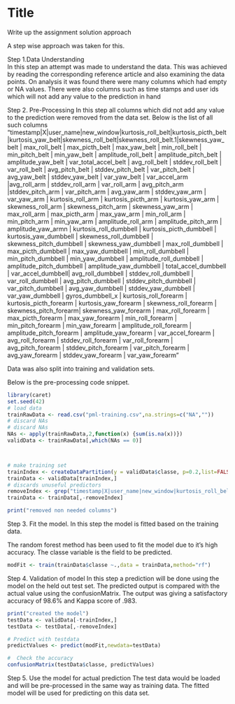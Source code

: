Title
========================================================

Write up the assignment solution approach

A step wise approach was taken for this.

Step 1.Data Understanding  
In this step an attempt was made to understand the data.  This was achieved by reading the corresponding reference article and also examining the data points.  On analysis it was found there were many columns which had empty or NA values. There were also columns such as time stamps and user ids which will not add any value to the prediction in hand

Step 2.   Pre-Processing
In this step all columns which did not add any value to the prediction were removed from the data set.
Below is the list of all such columns
"timestamp|X|user_name|new_window|kurtosis_roll_belt|kurtosis_picth_belt|kurtosis_yaw_belt|skewness_roll_belt|skewness_roll_belt.1|skewness_yaw_belt | max_roll_belt | max_picth_belt | max_yaw_belt | min_roll_belt |	min_pitch_belt	| min_yaw_belt | amplitude_roll_belt |	amplitude_pitch_belt |	amplitude_yaw_belt | var_total_accel_belt | avg_roll_belt | stddev_roll_belt | var_roll_belt | avg_pitch_belt | stddev_pitch_belt | var_pitch_belt | avg_yaw_belt |	stddev_yaw_belt | var_yaw_belt | var_accel_arm |avg_roll_arm |	stddev_roll_arm | var_roll_arm | avg_pitch_arm |stddev_pitch_arm | var_pitch_arm | avg_yaw_arm | stddev_yaw_arm | var_yaw_arm | kurtosis_roll_arm | kurtosis_picth_arm | kurtosis_yaw_arm | skewness_roll_arm | skewness_pitch_arm | skewness_yaw_arm | max_roll_arm | max_picth_arm | max_yaw_arm | min_roll_arm | min_pitch_arm | min_yaw_arm | amplitude_roll_arm | amplitude_pitch_arm | amplitude_yaw_armn | kurtosis_roll_dumbbell | kurtosis_picth_dumbbell | kurtosis_yaw_dumbbell | skewness_roll_dumbbell | skewness_pitch_dumbbell | skewness_yaw_dumbbell | max_roll_dumbbell | max_picth_dumbbell | max_yaw_dumbbell | min_roll_dumbbell | min_pitch_dumbbell | min_yaw_dumbbell | amplitude_roll_dumbbell | amplitude_pitch_dumbbell	| amplitude_yaw_dumbbell | total_accel_dumbbell | var_accel_dumbbell| avg_roll_dumbbell | stddev_roll_dumbbell | var_roll_dumbbell | avg_pitch_dumbbell | stddev_pitch_dumbbell | var_pitch_dumbbell | avg_yaw_dumbbell | stddev_yaw_dumbbell | var_yaw_dumbbell | gyros_dumbbell_x | kurtosis_roll_forearm | kurtosis_picth_forearm | kurtosis_yaw_forearm	| skewness_roll_forearm	| skewness_pitch_forearm| skewness_yaw_forearm | max_roll_forearm | max_picth_forearm | max_yaw_forearm | min_roll_forearm | min_pitch_forearm | min_yaw_forearm | amplitude_roll_forearm | amplitude_pitch_forearm | amplitude_yaw_forearm  | var_accel_forearm | avg_roll_forearm | stddev_roll_forearm | var_roll_forearm | avg_pitch_forearm | stddev_pitch_forearm | var_pitch_forearm | avg_yaw_forearm | stddev_yaw_forearm | var_yaw_forearm"


Data was also split into training and validation sets.

Below is the pre-processing code snippet.
```r
library(caret)
set.seed(42)
# load data
trainRawData <- read.csv("pml-training.csv",na.strings=c("NA",""))
# discard NAs
# discard NAs
NAs <- apply(trainRawData,2,function(x) {sum(is.na(x))}) 
validData <- trainRawData[,which(NAs == 0)]



# make training set
trainIndex <- createDataPartition(y = validData$classe, p=0.2,list=FALSE) # 3927 rows
trainData <- validData[trainIndex,]
# discards unuseful predictors
removeIndex <- grep("timestamp|X|user_name|new_window|kurtosis_roll_belt|kurtosis_picth_belt|kurtosis_yaw_belt|skewness_roll_belt|skewness_roll_belt.1|skewness_yaw_belt | max_roll_belt | max_picth_belt | max_yaw_belt | min_roll_belt |  min_pitch_belt	| min_yaw_belt | amplitude_roll_belt |	amplitude_pitch_belt |	amplitude_yaw_belt | var_total_accel_belt | avg_roll_belt | stddev_roll_belt | var_roll_belt | avg_pitch_belt | stddev_pitch_belt | var_pitch_belt | avg_yaw_belt |	stddev_yaw_belt | var_yaw_belt | var_accel_arm |avg_roll_arm |	stddev_roll_arm | var_roll_arm | avg_pitch_arm |stddev_pitch_arm | var_pitch_arm | avg_yaw_arm | stddev_yaw_arm | var_yaw_arm | kurtosis_roll_arm | kurtosis_picth_arm | kurtosis_yaw_arm | skewness_roll_arm | skewness_pitch_arm | skewness_yaw_arm | max_roll_arm | max_picth_arm | max_yaw_arm | min_roll_arm | min_pitch_arm | min_yaw_arm | amplitude_roll_arm | amplitude_pitch_arm | amplitude_yaw_armn | kurtosis_roll_dumbbell | kurtosis_picth_dumbbell | kurtosis_yaw_dumbbell | skewness_roll_dumbbell | skewness_pitch_dumbbell | skewness_yaw_dumbbell | max_roll_dumbbell | max_picth_dumbbell | max_yaw_dumbbell | min_roll_dumbbell | min_pitch_dumbbell | min_yaw_dumbbell | amplitude_roll_dumbbell | amplitude_pitch_dumbbell	| amplitude_yaw_dumbbell | total_accel_dumbbell | var_accel_dumbbell| avg_roll_dumbbell | stddev_roll_dumbbell | var_roll_dumbbell | avg_pitch_dumbbell | stddev_pitch_dumbbell | var_pitch_dumbbell | avg_yaw_dumbbell | stddev_yaw_dumbbell | var_yaw_dumbbell | gyros_dumbbell_x | kurtosis_roll_forearm | kurtosis_picth_forearm | kurtosis_yaw_forearm	| skewness_roll_forearm	| skewness_pitch_forearm| skewness_yaw_forearm | max_roll_forearm | max_picth_forearm | max_yaw_forearm | min_roll_forearm | min_pitch_forearm | min_yaw_forearm | amplitude_roll_forearm | amplitude_pitch_forearm | amplitude_yaw_forearm  | var_accel_forearm | avg_roll_forearm | stddev_roll_forearm | var_roll_forearm | avg_pitch_forearm | stddev_pitch_forearm | var_pitch_forearm | avg_yaw_forearm | stddev_yaw_forearm | var_yaw_forearm",names(trainData))
trainData <- trainData[,-removeIndex]

print("removed non needed columns")
```

Step 3.  Fit the model.
In this step the model is fitted based on the training data. 

The random forest method has been used to fit the model due to it's high accuracy. 
The classe variable is the field to be predicted.

```r
modFit <- train(trainData$classe ~.,data = trainData,method="rf")

```


Step 4. Validation of model
In this step a prediction will be done using the model on the held out test set. The predicted output is compared with the actual value using the confusionMatrix.  The output was giving a satisfactory accuracy of
98.6% and Kappa score of .983.

```r
print("created the model")
testData <- validData[-trainIndex,]
testData <- testData[,-removeIndex]

# Predict with testdata
predictValues <- predict(modFit,newdata=testData)

#  Check the accuracy
confusionMatrix(testData$classe, predictValues)
```

Step 5.   Use the model for actual prediction
The test data would be loaded and will be pre-processed in the same way as training data. 
The fitted model will be used for predicting on this data set.

